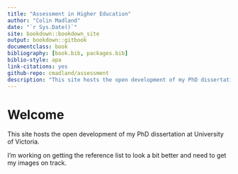 ```yaml
---
title: "Assessment in Higher Education"
author: "Colin Madland"
date: "`r Sys.Date()`"
site: bookdown::bookdown_site
output: bookdown::gitbook  
documentclass: book
bibliography: [book.bib, packages.bib]
biblio-style: apa
link-citations: yes
github-repo: cmadland/assessment
description: "This site hosts the open development of my PhD dissertation at University of Victoria."
---
```


# Welcome{-}

This site hosts the open development of my PhD dissertation at University of Victoria.

I'm working on getting the reference list to look a bit better and need to get my images on track.
